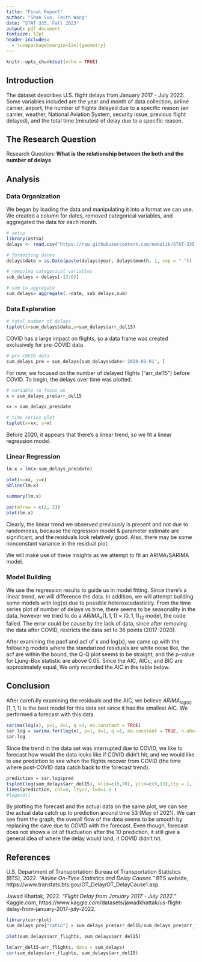 ```yaml
---
title: "Final Report"
author: "Shan Sun, Faith Wong"
date: "STAT 335, Fall 2023"
output: pdf_document
fontsize: 12pt
header-includes:
  - \usepackage[margin=1in]{geometry}
---
```


```r
knitr::opts_chunk$set(echo = TRUE)
```

## Introduction

<!-- An introduction to the data and the problem would be a very good way to start. -->

The dataset describes U.S. flight delays from January 2017 - July 2022. Some variables included are the year and month of data collection, airline carrier, airport, the number of flights delayed due to a specific reason (air carrier, weather, National Aviation System, security issue, previous flight delayed), and the total time (minutes) of delay due to a specific reason.

## The Research Question

<!-- Clearly state your SINGLE RESEARCH QUESTION -->

Research Question: **What is the relationship between the both and the number of delays**

## Analysis

<!-- Your analysis goes here.  -->

<!-- Be sure to carefully select the plots and graphics that best support your analysis and conclusion. -->

### Data Organization

We began by loading the data and manipulating it into a format we can use. We created a column for dates, removed categorical variables, and aggregated the data for each month.

```r
# setup
library(astsa)
delays <- read.csv("https://raw.githubusercontent.com/nekalik/STAT-335-Project/main/Airline_Delay_Cause.csv")

# formatting dates
delays$date = as.Date(paste(delays$year, delays$month, 1, sep = "-"))

# removing categorical variables
sub_delays = delays[-(3:6)]

# sum to aggregate
sum_delays= aggregate(.~date, sub_delays,sum)
```

### Data Exploration

```r
# total number of delays
tsplot(x=sum_delays$date,y=sum_delays$arr_del15)
```

COVID has a large impact on flights, so a data frame was created exclusively for pre-COVID data.

```r
# pre-COVID data
sum_delays_pre = sum_delays[sum_delays$date<'2020-01-01', ]
```

For now, we focused on the number of delayed flights ("arr_del15") before COVID. To begin, the delays over time was plotted.

```r
# variable to focus on
x = sum_delays_pre$arr_del15

xx = sum_delays_pre$date

# time series plot
tsplot(x=xx, y=x)
```

Before 2020, it appears that there's a linear trend, so we fit a linear regression model.

### Linear Regression

```r
lm.x = lm(x~sum_delays_pre$date)

plot(x=xx, y=x)
abline(lm.x)

summary(lm.x)

par(mfrow = c(2, 2))
plot(lm.x)
```

Clearly, the linear trend we observed previously is present and not due to randomness, because the regression model & parameter estimate are significant, and the residuals look relatively good. Also, there may be some nonconstant variance in the residual plot.

We will make use of these insights as we attempt to fit an ARIMA/SARIMA model.

### Model Building

We use the regression results to guide us in model fitting. Since there's a linear trend, we will difference the data. In addition, we will attempt building some models with log(x) due to possible heteroscedasticity. From the time series plot of number of delays vs time, there seems to be seasonality in the data, however we tried to do a $ARIMA_{x}(1,1,1) \times (0,1,1)_{12}$ model, the code failed. The error could be cause by the lack of data, since after removing the data after COVID, restricts the data set to 36 points (2017-2020).

After examining the pacf and acf of x and log(x), we came up with the following models where the standarized residuals are white noise like, the acf are within the bound, the Q-Q plot seems to be straight, and the p-value for Ljung-Box statistic are above 0.05. Since the AIC, AICc, and BIC are approximately equal, We only recorded the AIC in the table below.  
```{=tex}
\begin{table}[]
\begin{tabular}{|l|l|l|l|l|l|}
\hline
    & $AR_x(1)$    & $MA_x(2)$  & $ARIMA_x(0,1,2)$ &  $ARIMA_{log(x)}(1,1,0)$ & $ARIMA_{log(x)}(1,1,1)$ \\ \hline
AIC & $22.62471$ & $22.597$ & $22.73819$     & $-0.1939758$          & $-0.1974$            \\ \hline
\end{tabular}
\end{table}
```


## Conclusion

<!-- Be sure to provide a clearly articulated answer to your research question that is well-supported by your analysis. -->
After carefully examining the residuals and the AIC, we believe $ARIMA_{log(x)}(1,1,1)$ is the best model for this data set since it has the smallest AIC. We performed a forecast with this data. 

```r
sarima(log(x), p=1, d=1, q =1, no.constant = TRUE)
sar.log = sarima.for(log(x), p=1, d=1, q =1, no.constant = TRUE, n.ahead=24)
sar.log
```

Since the trend in the data set was interrupted due to COVID, we like to forecast how would the data looks like if COVID didn't hit, and we would like to use prediction to see when the flights recover from COVID (the time where post-COVID data catch back to the forecast trend).

```R
prediction = sar.log$pred
tsplot(log(sum_delays$arr_del15), xlim=c(0,70), ylim=c(9,13),lty = 1, lwd=1)
lines(prediction, col=4, lty=2, lwd=1.5 )
#legend()
```
By plotting the forecast and the actual data on the same plot, we can see the actual data catch up to prediction around time 53 (May of 2021). We can see from the graph, the overall flow of the data seems to be smooth by replacing the cave due to COVID with the forecast. Even though, forecast does not shows a lot of fluctuation after the 10 prediction, it still give a general idea of where the delay would land, it COVID didn't hit. 

## References

<!-- I'm not picky about reference style but references should be accurate and complete. If you want a style guide, use this one: [IEEE Style Guide](https://ieee-dataport.org/sites/default/files/analysis/27/IEEE%20Citation%20Guidelines.pdf) -->

U.S. Department of Transportation: Bureau of Transportation Statistics (BTS), 2022. *"Airline On-Time Statistics and Delay Causes."* BTS website, https://www.transtats.bts.gov/OT_Delay/OT_DelayCause1.asp.

Jawad Khattak, 2022. *"Flight Delay from January 2017 - July 2022."* Kaggle.com, https://www.kaggle.com/datasets/jawadkhattak/us-flight-delay-from-january-2017-july-2022.





```r
library(corrplot)
sum_delays_pre["ratio"] = sum_delays_pre$arr_del15/sum_delays_pre$arr_flights

plot(sum_delays$arr_flights, sum_delays$arr_del15)

lm(arr_del15~arr_flights, data = sum_delays)
cor(sum_delays$arr_flights, sum_delays$arr_del15)



```
